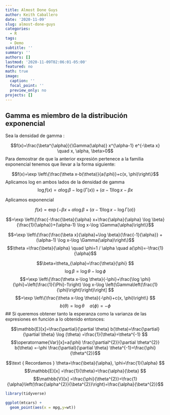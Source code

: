 ```yaml
---
title: Almost Done Guys
author: Keith Caballero
date: '2020-11-09'
slug: almost-done-guys
categories:
  - R
tags:
  - Demo
subtitle: ''
summary: ''
authors: []
lastmod: '2020-11-09T02:06:01-05:00'
featured: no
math: true
image:
  caption: ''
  focal_point: ''
  preview_only: no
projects: []
---
```


## Gamma es miembro de la distribución exponencial

Sea la densidad de gamma :

$$f(x)=\frac{\beta^{\alpha}}{\Gamma(\alpha)} x^{\alpha-1} e^{-\beta x} \quad x, \alpha, \beta>0$$
Para demostrar de que la anterior expresión pertenece a la familia exponencial tenemos que llevar a la forma siguiente:

$$f(x)=\exp \left\{\frac{\theta x-b(\theta)}{a(\phi)}+c(x, \phi)\right\}$$
Aplicamos log en ambos lados de la densidad de gamma
$$\log f(x)=\alpha \log \beta-\log (\Gamma(x))+(\alpha-1) \log x-\beta x$$

Aplicamos exponencial

$$f(x)=\exp \{-\beta x+\alpha \log \beta+(\alpha-1) \log x-\log \Gamma(\alpha)\}$$

$$=\exp \left\{\frac{-\frac{\beta}{\alpha} x+\frac{\alpha}{\alpha} \log \beta}{\frac{1}{\alpha}}+(\alpha-1) \log x-\log \Gamma(\alpha)\right\}$$

$$=\exp \left\{\frac{\frac{\beta x}{\alpha}+\log \beta}{\frac{-1}{\alpha}} +(\alpha-1) \log x-\log \Gamma(\alpha)\right\}$$
$$\theta =\frac{\beta}{\alpha} \quad \phi=1 / \alpha \quad a(\phi)=-\frac{1}{\alpha}$$


$$\beta=\theta_{\alpha}=\frac{\theta}{\phi} $$
$$\log \beta=\log \theta-\log \phi $$
$$=\exp \left\{\frac{\theta x-\log \theta}{-\phi}+\frac{\log \phi}{\phi}+\left(\frac{1}{\Phi}-1\right) \log x-\log \left(\Gamma\left(\frac{1}{\phi}\right)\right)\right] $$
$$=\exp \left\{\frac{\theta x-\log \theta}{-\phi}+c(x, \phi)\right\} $$
$$b(\theta)=\log \theta \quad a(\phi)=-\phi$$
## Si queremos obtener tanto la esperanza como la varianza de las expresiones en función a lo obtenido entonces:

$$\mathbb{E}[x]=\frac{\partial}{\partial \theta} b(\theta)=\frac{\partial}{\partial \theta} \log (\theta) =\frac{1}{\theta}=\theta^{-1} $$
$$\operatorname{Var}[x]=a(\phi) \frac{\partial^{2}}{\partial \theta^{2}} b(\theta) =-\phi \frac{\partial}{\partial \theta} \theta^{-1}=\frac{\phi}{\theta^{2}}$$

$$\text { Recordamos } \theta=\frac{\beta}{\alpha}, \phi=\frac{1}{\alpha} $$
$$\mathbb{E}[x] =\frac{1}{\theta}=\frac{\alpha}{\beta} $$
$$\mathbb{V}[x] =\frac{\phi}{\theta^{2}}=\frac{1}{\alpha}\left(\frac{\alpha^{2}}{\beta^{2}}\right)=\frac{\alpha}{\beta^{2}}$$


```r
library(tidyverse)
```

```r
ggplot(mtcars) +
  geom_point(aes(x = mpg,y=wt))
```


